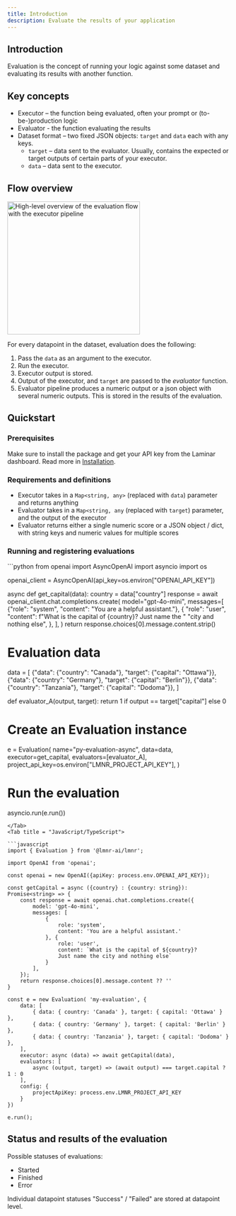 ```yaml
---
title: Introduction
description: Evaluate the results of your application
---
```


## Introduction

Evaluation is the concept of running your logic against some dataset
and evaluating its results with another function.


## Key concepts

- Executor – the function being evaluated, often your prompt or (to-be-)production logic
- Evaluator - the function evaluating the results
- Dataset format – two fixed JSON objects: `target` and `data` each with any keys.
  - `target` – data sent to the evaluator. Usually, contains the expected or target outputs of certain parts of your executor.
  - `data` – data sent to the executor.

## Flow overview

<Frame caption="High-level overview of the evaluation flow">
  <img
    height="300"
    src="/images/evaluations/evaluation-with-executor.png"
    alt="High-level overview of the evaluation flow with the executor pipeline"
  />
</Frame>

For every datapoint in the dataset, evaluation does the following:

1. Pass the `data` as an argument to the executor.
1. Run the executor.
1. Executor output is stored.
1. Output of the executor, and `target` are passed to the _evaluator_ function.
1. Evaluator pipeline produces a numeric output or a json object with several numeric outputs.
This is stored in the results of the evaluation.



## Quickstart

### Prerequisites

Make sure to install the package and get your API key from the Laminar dashboard.
Read more in [Installation](/overview#installation).

### Requirements and definitions

- Executor takes in a `Map<string, any>` (replaced with `data`) parameter and returns anything
- Evaluator takes in a `Map<string, any` (replaced with `target`) parameter, and the output of the executor
- Evaluator returns either a single numeric score or a JSON object / dict, with string keys and numeric values for multiple scores

### Running and registering evaluations

<Tabs>
<Tab title = "Python">
```python
from openai import AsyncOpenAI
import asyncio
import os

openai_client = AsyncOpenAI(api_key=os.environ["OPENAI_API_KEY"])

async def get_capital(data):
    country = data["country"]
    response = await openai_client.chat.completions.create(
        model="gpt-4o-mini",
        messages=[
            {"role": "system", "content": "You are a helpful assistant."},
            {
                "role": "user",
                "content": f"What is the capital of {country}? Just name the "
                "city and nothing else",
            },
        ],
    )
    return response.choices[0].message.content.strip()


# Evaluation data
data = [
    {"data": {"country": "Canada"}, "target": {"capital": "Ottawa"}},
    {"data": {"country": "Germany"}, "target": {"capital": "Berlin"}},
    {"data": {"country": "Tanzania"}, "target": {"capital": "Dodoma"}},
]


def evaluator_A(output, target):
    return 1 if output == target["capital"] else 0


# Create an Evaluation instance
e = Evaluation(
    name="py-evaluation-async",
    data=data,
    executor=get_capital,
    evaluators=[evaluator_A],
    project_api_key=os.environ["LMNR_PROJECT_API_KEY"],
)

# Run the evaluation
asyncio.run(e.run())
```
</Tab>
<Tab title = "JavaScript/TypeScript">

```javascript
import { Evaluation } from '@lmnr-ai/lmnr';

import OpenAI from 'openai';

const openai = new OpenAI({apiKey: process.env.OPENAI_API_KEY});

const getCapital = async ({country} : {country: string}): Promise<string> => {
    const response = await openai.chat.completions.create({
        model: 'gpt-4o-mini',
        messages: [
            {
                role: 'system',
                content: 'You are a helpful assistant.'
            }, {
                role: 'user',
                content: `What is the capital of ${country}? 
                Just name the city and nothing else`
            }
        ],
    });
    return response.choices[0].message.content ?? ''
}

const e = new Evaluation( 'my-evaluation', {
    data: [
        { data: { country: 'Canada' }, target: { capital: 'Ottawa' } },
        { data: { country: 'Germany' }, target: { capital: 'Berlin' } },
        { data: { country: 'Tanzania' }, target: { capital: 'Dodoma' } },
    ],
    executor: async (data) => await getCapital(data),
    evaluators: [
        async (output, target) => (await output) === target.capital ? 1 : 0
    ],
    config: {
        projectApiKey: process.env.LMNR_PROJECT_API_KEY
    }
})

e.run();
```

</Tab>
</Tabs>

## Status and results of the evaluation

Possible statuses of evaluations:
- Started
- Finished
- Error

Individual datapoint statuses "Success" / "Failed" are stored at datapoint level.

